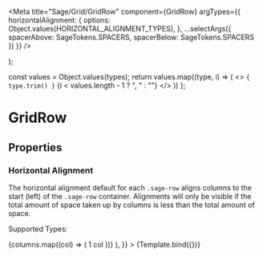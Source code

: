 





<Meta
  title="Sage/Grid/GridRow"
  component={GridRow}
  argTypes={{
    horizontalAlignment: {
      options: Object.values(HORIZONTAL_ALIGNMENT_TYPES),
    },
    ...selectArgs({
      spacerAbove: SageTokens.SPACERS,
      spacerBelow: SageTokens.SPACERS
    })
  }}
/>


  <Grid>
    <GridRow {...args} />
  </Grid>
);

  const values = Object.values(types);
  return values.map((type, i) => (
    <>
      <code>{ type.trim() }</code>
      {i < values.length - 1 ? ", " : ""}
    </>
  ))
};

# GridRow

## Properties
<ArgsTable of={GridRow} />

### Horizontal Alignment

The horizontal alignment default for each <code>.sage-row</code> aligns columns to the start (left) of the <code>.sage-row</code> container. Alignments will only be visible if the total amount of space taken up by columns is less than the total amount of space.

Supported Types: <AlignmentTypes types={HORIZONTAL_ALIGNMENT_TYPES}/>

<Canvas>
    <Story name="Default"
      args = {{
        horizontalAlignment: HORIZONTAL_ALIGNMENT_TYPES.Start,
         children: (
          <>
            {columns.map((col) => (
              <Grid.Col size="2" key={col.toString()} aria-label="Double column">
                <Card style={{ textAlign: 'center' }}>
                  1 col
                </Card>
              </Grid.Col>
            ))}
          </>
        ),
      }}
    >
      {Template.bind({})}
    </Story>
</Canvas>
